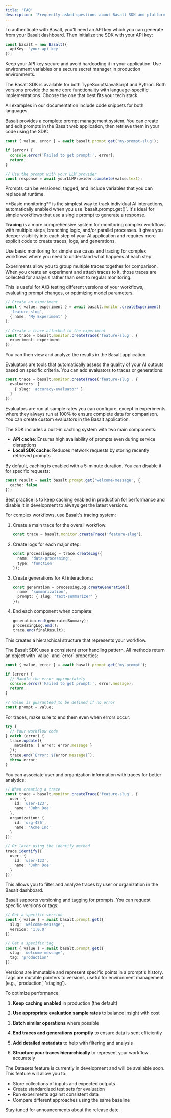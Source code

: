 ```yaml
---
title: 'FAQ'
description: 'Frequently asked questions about Basalt SDK and platform.'
---
```


<AccordionGroup>

<Accordion icon="key" title="How do I authenticate with Basalt?">
  To authenticate with Basalt, you'll need an API key which you can generate from your Basalt dashboard. Then initialize the SDK with your API key:
  
  ```typescript
  const basalt = new Basalt({
    apiKey: 'your-api-key'
  });
  ```
  
  Keep your API key secure and avoid hardcoding it in your application. Use environment variables or a secure secret manager in production environments.
</Accordion>

<Accordion icon="code" title="What languages does Basalt SDK support?">
  The Basalt SDK is available for both TypeScript/JavaScript and Python. Both versions provide the same core functionality with language-specific implementations. Choose the one that best fits your tech stack.
  
  All examples in our documentation include code snippets for both languages.
</Accordion>

<Accordion icon="file-pen" title="How do I manage prompts with Basalt?">
  Basalt provides a complete prompt management system. You can create and edit prompts in the Basalt web application, then retrieve them in your code using the SDK:
  
  ```typescript
  const { value, error } = await basalt.prompt.get('my-prompt-slug');
  
  if (error) {
    console.error('Failed to get prompt:', error);
    return;
  }
  
  // Use the prompt with your LLM provider
  const response = await yourLLMProvider.complete(value.text);
  ```
  
  Prompts can be versioned, tagged, and include variables that you can replace at runtime.
</Accordion>

<Accordion icon="magnifying-glass-chart" title="What is the difference between basic monitoring and tracing?">
  **Basic monitoring** is the simplest way to track individual AI interactions, automatically enabled when you use `basalt.prompt.get()`. It's ideal for simple workflows that use a single prompt to generate a response.
  
  **Tracing** is a more comprehensive system for monitoring complex workflows with multiple steps, branching logic, and/or parallel processes. It gives you deeper visibility into each step of your AI application and requires more explicit code to create traces, logs, and generations.
  
  Use basic monitoring for simple use cases and tracing for complex workflows where you need to understand what happens at each step.
</Accordion>

<Accordion icon="flask" title="How do experiments work in Basalt?">
  Experiments allow you to group multiple traces together for comparison. When you create an experiment and attach traces to it, those traces are collected for analysis rather than sent to regular monitoring.
  
  This is useful for A/B testing different versions of your workflows, evaluating prompt changes, or optimizing model parameters.
  
  ```typescript
  // Create an experiment
  const { value: experiment } = await basalt.monitor.createExperiment(
    'feature-slug',
    { name: 'My Experiment' }
  );
  
  // Create a trace attached to the experiment
  const trace = basalt.monitor.createTrace('feature-slug', {
    experiment: experiment
  });
  ```
  
  You can then view and analyze the results in the Basalt application.
</Accordion>

<Accordion icon="ruler" title="How does evaluation work in Basalt?">
  Evaluators are tools that automatically assess the quality of your AI outputs based on specific criteria. You can add evaluators to traces or generations:
  
  ```typescript
  const trace = basalt.monitor.createTrace('feature-slug', {
    evaluators: [
      { slug: 'accuracy-evaluator' }
    ]
  });
  ```
  
  Evaluators are run at sample rates you can configure, except in experiments where they always run at 100% to ensure complete data for comparison. You can create custom evaluators in the Basalt application.
</Accordion>

<Accordion icon="database" title="What is the purpose of caching in the SDK?">
  The SDK includes a built-in caching system with two main components:
  
  - **API cache**: Ensures high availability of prompts even during service disruptions
  - **Local SDK cache**: Reduces network requests by storing recently retrieved prompts
  
  By default, caching is enabled with a 5-minute duration. You can disable it for specific requests:
  
  ```typescript
  const result = await basalt.prompt.get('welcome-message', {
    cache: false
  });
  ```
  
  Best practice is to keep caching enabled in production for performance and disable it in development to always get the latest versions.
</Accordion>

<Accordion icon="circle-nodes" title="How do I monitor a complex workflow with multiple steps?">
  For complex workflows, use Basalt's tracing system:
  
  1. Create a main trace for the overall workflow:
     ```typescript
     const trace = basalt.monitor.createTrace('feature-slug');
     ```
  
  2. Create logs for each major step:
     ```typescript
     const processingLog = trace.createLog({
       name: 'data-processing',
       type: 'function'
     });
     ```
  
  3. Create generations for AI interactions:
     ```typescript
     const generation = processingLog.createGeneration({
       name: 'summarization',
       prompt: { slug: 'text-summarizer' }
     });
     ```
  
  4. End each component when complete:
     ```typescript
     generation.end(generatedSummary);
     processingLog.end();
     trace.end(finalResult);
     ```
  
  This creates a hierarchical structure that represents your workflow.
</Accordion>

<Accordion icon="bug" title="How should I handle errors with the SDK?">
  The Basalt SDK uses a consistent error handling pattern. All methods return an object with `value` and `error` properties:
  
  ```typescript
  const { value, error } = await basalt.prompt.get('my-prompt');
  
  if (error) {
    // Handle the error appropriately
    console.error('Failed to get prompt:', error.message);
    return;
  }
  
  // Value is guaranteed to be defined if no error
  const prompt = value;
  ```
  
  For traces, make sure to end them even when errors occur:
  
  ```typescript
  try {
    // Your workflow code
  } catch (error) {
    trace.update({
      metadata: { error: error.message }
    });
    trace.end(`Error: ${error.message}`);
    throw error;
  }
  ```
</Accordion>

<Accordion icon="user" title="How do I associate user information with traces?">
  You can associate user and organization information with traces for better analytics:
  
  ```typescript
  // When creating a trace
  const trace = basalt.monitor.createTrace('feature-slug', {
    user: {
      id: 'user-123',
      name: 'John Doe'
    },
    organization: {
      id: 'org-456',
      name: 'Acme Inc'
    }
  });
  
  // Or later using the identify method
  trace.identify({
    user: {
      id: 'user-123',
      name: 'John Doe'
    }
  });
  ```
  
  This allows you to filter and analyze traces by user or organization in the Basalt dashboard.
</Accordion>

<Accordion icon="tags" title="How do I use prompt versions and tags?">
  Basalt supports versioning and tagging for prompts. You can request specific versions or tags:
  
  ```typescript
  // Get a specific version
  const { value } = await basalt.prompt.get({
    slug: 'welcome-message',
    version: '1.0.0'
  });
  
  // Get a specific tag
  const { value } = await basalt.prompt.get({
    slug: 'welcome-message',
    tag: 'production'
  });
  ```
  
  Versions are immutable and represent specific points in a prompt's history. Tags are mutable pointers to versions, useful for environment management (e.g., 'production', 'staging').
</Accordion>

<Accordion icon="gauge-high" title="How can I improve performance with the SDK?">
  To optimize performance:
  
  1. **Keep caching enabled** in production (the default)
  
  2. **Use appropriate evaluation sample rates** to balance insight with cost
  
  3. **Batch similar operations** where possible
  
  4. **End traces and generations promptly** to ensure data is sent efficiently
  
  5. **Add detailed metadata** to help with filtering and analysis
  
  6. **Structure your traces hierarchically** to represent your workflow accurately
</Accordion>

<Accordion icon="database" title="When will the Datasets feature be available?">
  The Datasets feature is currently in development and will be available soon. This feature will allow you to:
  
  - Store collections of inputs and expected outputs
  - Create standardized test sets for evaluation
  - Run experiments against consistent data
  - Compare different approaches using the same baseline
  
  Stay tuned for announcements about the release date.
</Accordion>

</AccordionGroup>